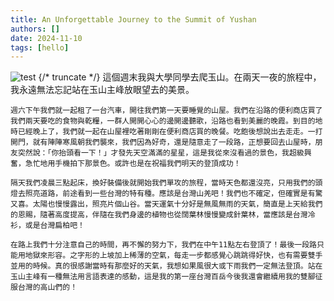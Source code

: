```yaml
---
title: An Unforgettable Journey to the Summit of Yushan
authors: []
date: 2024-11-10
tags: [hello]
---
```

![test](./IMG_1046.jpeg)
{/* truncate */}
    這個週末我與大學同學去爬玉山。在兩天一夜的旅程中，我永遠無法忘記站在玉山主峰放眼望去的美景。

    週六下午我們就一起租了一台汽車，開往我們第一天要睡覺的山屋。我們在沿路的便利商店買了我們兩天要吃的食物與乾糧，一群人開開心心的邊開邊聽歌，沿路也看到美麗的晚霞。到目的地時已經晚上了，我們就一起在山屋裡吃著剛剛在便利商店買的晚餐。吃飽後想說出去走走。一打開門，就有陣陣寒風朝我們襲來，我們因為好奇，還是隨意走了一段路，正想要回去山屋時，朋友突然說：「你抬頭看一下！」才發先天空滿滿的星星，這是我從來沒看過的景色，我超級興奮，急忙地用手機拍下那景色。或許也是在祝福我們明天的登頂成功！

    隔天我們凌晨三點起床，換好裝備後就開始我們單攻的旅程，當時天色都還沒亮，只用我們的頭燈去照亮道路，前途看到一些台灣的特有種。應該是台灣山羌吧！我們也不確定，但確實是有驚又喜。太陽也慢慢露出，照亮片個山谷。當天運氣十分好是無風無雨的天氣，簡直是上天給我們的恩賜，隨著高度提高，伴隨在我們身邊的植物也從闊葉林慢慢變成針葉林，當應該是台灣冷衫，或是台灣扁柏吧！

    在路上我們十分注意自己的時間，再不懈的努力下，我們在中午11點左右登頂了！最後一段路只能用地獄來形容。之字形的上坡加上稀薄的空氣，每走一步都感覺心跳跳得好快，也有需要雙手並用的時候。真的很感謝當時有那麼好的天氣，我想如果風很大或下雨我們一定無法登頂。站在玉山主峰有一種無法用言語表達的感動，這是我的第一座台灣百岳今後我還會繼續用我的雙腳征服台灣的高山們的！
